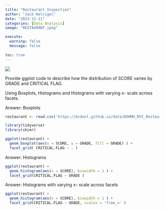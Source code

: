 ```yaml
---
title: "Restaurant Inspection"
author: "Jack Helrigel"
date: "2023-12-11"
categories: [Data Analysis]
image: "RESTAURANT.jpeg"

execute: 
  warning: false
  message: false
  
toc: true
---
```


![](RESTAURANT.jpeg)

Provide ggplot code to describe how the distribution of SCORE varies by GRADE and CRITICAL FLAG.

Using Boxplots, Histograms and Histograms with varying x- scale across facets. 

Answer: Boxplots
```r
restaurant <- read.csv('https://bcdanl.github.io/data/DOHMH_NYC_Restaurant_Inspection.csv')
```
```r
library(tidyverse)
library(skimr)
```

```r
ggplot(restaurant) +
  geom_boxplot(aes(x = SCORE, y = GRADE, fill = GRADE) ) +
  facet_grid( CRITICAL.FLAG ~ . )
```

Answer: Histograms 
```r
ggplot(restaurant) +
  geom_histogram(aes(x = SCORE), binwidth = 1 ) +
  facet_grid(CRITICAL.FLAG ~ GRADE )
```

Answer: Histograms with varying x- scale across facets
```r
ggplot(restaurant) +
  geom_histogram(aes(x = SCORE), binwidth = 1 ) +
  facet_grid(CRITICAL.FLAG ~ GRADE, scales = 'free_x' )
```

